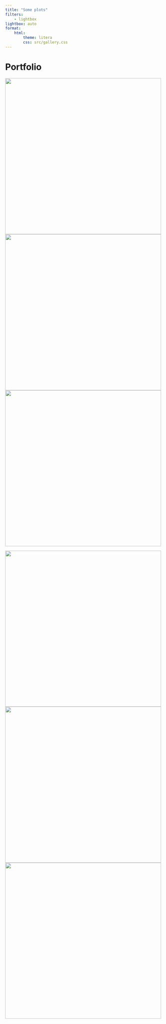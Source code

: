 ```yaml
---
title: "Some plots"
filters:
    - lightbox
lightbox: auto
format:
    html:
        theme: litera
        css: src/gallery.css
---
```


# Portfolio

::: gallery

::: column-page

![](src/images/800x1200.jpeg){width=500 style="column-span: none;" group="my-gallery"}
![](src/images/900x1100.jpeg){width=500 style="column-span: none;" group="my-gallery"}
![](src/images/1000x1000.jpeg){width=500 style="column-span: none;" group="my-gallery"}


:::

::: column-page
![](src/images/1100x900.jpeg){width=500 style="column-span: none;" group="my-gallery"}
![](src/images/1200x800.jpeg){width=500 style="column-span: none;" group="my-gallery"}
![](src/images/800x1200.jpeg){width=500 style="column-span: none;" group="my-gallery"}
:::

:::